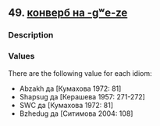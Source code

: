 ## 49. <a href =  'https://agricolamz.github.io/The_Circassian_Isoglosses_Database/49.html'>конверб на -gʷe-ze</a>
### Description



### Values
There are the following value for each idiom:

* Abzakh  да [Кумахова 1972: 81] 
* Shapsug  да [Керашева 1957: 271-272] 
* SWC  да [Кумахова 1972: 81] 
* Bzhedug  да [Ситимова 2004: 108] 

